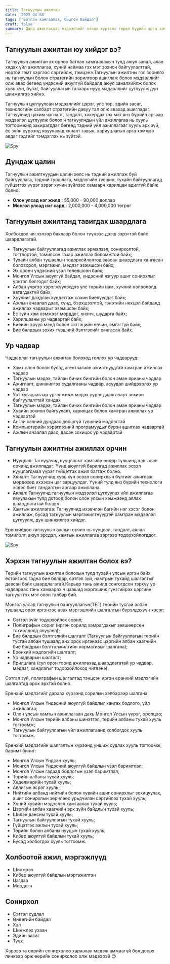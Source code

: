 ```yaml
---
title: Тагнуулын ажилтан
date: '2023-04-08'
tags: ['Батлан хамгаалах, Онцгой байдал']
draft: false
summary: Далд ажиглахаас мэдээллийг хянах хүртэлх төрөл бүрийн арга замаар иргэд, улсын аюулгүй байдлыг хамгаална.
---
```


## Тагнуулын ажилтан юу хийдэг вэ?

Тагнуулын ажилтан эх орноо батлан хамгаалахын тулд аюул занал, алан хядах үйл ажиллагаа, хүний наймаа гэх мэт зохион байгуулалттай, ноцтой гэмт хэргээс сэргийлж, тэмцэнэ.Тагнуулын ажилтны гол зорилго нь тагнуулын болон стратегийн зорилгоор ашиглаж болох мэдээллийг олж авах бөгөөд үндэсний аюулгүй байдалд аюул заналхийлж болох хувь хүн, бүлэг, байгууллагын талаарх нууц мэдээллийг цуглуулж дүн шинжилгээ хийнэ.

Тагнуулын цуглуулсан мэдээллийг цэрэг, улс төр, эдийн засаг, технологийн салбарт стратегийн давуу тал олж авахад ашигладаг.
Тагнуулчид цахим чагналт, тандалт, хакердах гэх мэт янз бүрийн аргаар мэдээлэл цуглуулж болох ч тагнуулчдын үйл ажиллагаа нь хууль тогтоомжид захирагддаг бөгөөд тэдний үйл ажиллагааг хууль эрх зүй, ёс зүйн хүрээнд явуулахад хяналт тавьж, хариуцлагын арга хэмжээ авдаг гэдгийг тэмдэглэх нь зүйтэй.

![Spy](https://img.freepik.com/premium-vector/set-special-agents-male-female-characters-spying-spraying-poison-door-handle-using-technics-equipment-secret-surveillance-fbi-service-spy-job-linear-people-vector-illustration_87771-14161.jpg?w=2000)

## Дундаж цалин

Тагнуулын ажилтнуудын цалин хөлс нь тэдний ажиллаж буй байгууллага, тэдний туршлага, мэдлэгийн түвшин, тухайн байгууллагад гүйцэтгэх үүрэг зэрэг хүчин зүйлээс хамаарч харилцан адилгүй байж болно.

- **Олон улсад нэг жилд** : 55,000 - 90,000 доллар
- **Монгол улсад нэг сард** : 2,000,000 - 4,000,000 төгрөг

## Тагнуулын ажилтанд тавигдах шаардлага

Холбогдох чиглэлээр баклавр болон түүнээс дээш зэрэгтэй байх шаардлагатай.

- Тагнуулын байгууллагад ажиллах эрмэлзэл, сонирхолтой, тогтвортой, томилсон газар ажиллах боломжтой байх;
- Тухайн албан тушаалын тодорхойлолтод заасан шаардлага хангасан боловсрол, мэргэжил, мэдлэг эзэмшсэн байх;
- Эх оронч үндэсний үзэл төлөвшсөн байх;
- Монгол Улсын аюулгүй байдал, үндэсний язгуур ашиг сонирхлыг урьтал болгодог байх;
- Албан үүргээ хэрэгжүүлэхдээ улс төрийн нам, хүчний нөлөөлөлд автагдахгүй байх;
- Хуулийг дээдлэн хүндэтгэж сахин биелүүлдэг байх;
- Ажлын ачаалал даах, хүнд, бэрхшээлтэй, гэнэтийн нөхцөл байдалд ажиллах чадварыг эзэмшсэн байх;
- Ёс зүйн хэм хэмжээг мөрддөг, үнэнч, шударга байх;
- Харилцааны ур чадвартай байх;
- Биеийн эрүүл мэнд болон сэтгэцийн өвчин, эмгэггүй байх;
- Бие бялдрын зохих түвшний бэлтгэлийг хангасан байх.

## Ур чадвар

Чадварлаг тагнуулын ажилтан болоход голлох ур чадварууд:

- Хамт олон болон бусад агентлагийн ажилтнуудтай хамтран ажиллах чадвар
- Тагнуулын мэдээ, тайлан бичих бичгийн болон аман ярианы чадвар
- Ажиглалт, шинжилгээ судалгааны чадвар, асуудал шийдвэрлэх ур чадвар
- Урт хугацаагаар үргэлжилж мэдэх үүрэг даалгаварт зохион байгуулалттай хандах
- Тагнуулын мэдээ, тайлан бичих бичгийн болон аман ярианы чадвар
- Хувийн зохион байгуулалт, харилцах болон хамтран ажиллах ур чадвартай
- Англи хэлний дундаас доошгүй түвшний мэдлэгтэй
- Компьютерийн хэрэглээний програмуудыг бүрэн ашиглах чадвартай
- Ажлын ачаалал даах, дасан зохицох ур чадвартай

## Тагнуулын ажилтны ажиллах орчин

- Нууцлал: Тагнуулчид нууцлалыг хамгийн өндөр түвшинд хангасан орчинд ажилладаг. Үүнд аюулгүй барилгад ажиллах эсвэл нууцлагдмал үүрэг гүйцэтгэх ажил багтаж болно.
- Хяналт: Тагнуулчид хувь хүн эсвэл сонирхлын бүлгийг ажиглаж, мөрдөхөд ихээхэн цаг зарцуулдаг. Үүний тулд янз бүрийн технологи эсвэл биет тандалтын аргаар ажиллана.
- Аялал: Тагнуулчд тагнуулын мэдээлэл цуглуулах үйл ажиллагаа явуулахын тулд дотоод болон олон улсын хэмжээнд аялах шаардлагатай болдог.
- Хамтын ажиллагаа: Тагнуулчид ихэвчлэн багийн нэг хэсэг болон ажиллаж, бусад тагнуулын мэргэжилтнүүдтэй хамтран мэдээлэл цуглуулж, дүн шинжилгээ хийдэг.

Ерөнхийдөө тагнуулын ажлын орчин нь нууцлал, тандалт, аялал томилолт, аюул эрсдэл, хамтын ажиллагаа зэргээр тодорхойлогддог.

![Spy](https://can2-prod.s3.amazonaws.com/petitions/photos/000/206/918/original/pisa-covid-surveillance-adobe-stock.jpeg)

## Хэрхэн тагнуулын ажилтан болох вэ?

Төрийн тагнуулын ажилтан болохын тулд тухайн улсын иргэн байх ёстойгоос гадна бие бялдар, сэтгэл зүй, намтрын тухайд шалгалтыг давсан байх шаардлагатай.Карьер тань ажилд сонгогдсон тэрхүү ур чадвараас тань хамаарах ч цаашид мэргэшиж гүнзгийрэх цэргийн тагнуул гэх мэт олон талбар бий.

Монгол улсад тагнуулын байгууллагын(ТЕГ) төрийн тусгай албан тушаалд орох иргэнээс авах мэргэшлийн шалгалтын бүрэлдэхүүн хэсэг:

- Сэтгэл зүйг тодорхойлох сорил;
- Полиграфын сорил (иргэн сорилд хамрагдахыг зөвшөөрсөн тохиолдолд явуулна);
- Бие бялдрын бэлтгэлийн шалгалт (Тагнуулын байгууллагын төрийн тусгай албан тушаалд анх орох иргэнээс цэргийн албан хаагчийн бие бялдрын бэлтгэлжилтийн нормативыг шалгана);
- Ерөнхий мэдлэгийн шалгалт;
- Ур чадварын шалгалт;
- Ярилцлага (сул орон тоонд ажиллахад шаардлагатай ур чадвар, мэдлэг, хандлагыг тодорхойлоход чиглэнэ).

Сэтгэл зүй, полиграфын шалгалтад тэнцсэн иргэн ерөнхий мэдлэгийн шалгалтад орох эрхтэй болно.

Ерөнхий мэдлэгийг дараах хүрээнд сорилын хэлбэрээр шалгана:

- Монгол Улсын Үндэсний аюулгүй байдлыг хангах бодлого, үйл ажиллагаа;
- Олон улсын хамтын ажиллагаан дахь Монгол Улсын үүрэг, оролцоо;
- Монгол Улсын төрийн албаны шинэтгэл, төрийн албаны тухай хууль тогтоомж;
- Тагнуулын байгууллагын үйл ажиллагаанд холбогдох хууль тогтоомж.

Ерөнхий мэдлэгийн шалгалтын хүрээнд уншиж судлах хууль тогтоомж, баримт бичиг:

- Монгол Улсын Үндсэн хууль;
- Монгол Улсын Үндэсний аюулгүй байдлын үзэл баримтлал;
- Монгол Улсын гадаад бодлогын үзэл баримтлал;
- Төрийн албаны тухай хууль;
- Хөдөлмөрийн тухай хууль;
- Авлигын эсрэг хууль;
- Нийтийн албанд нийтийн болон хувийн ашиг сонирхлыг зохицуулах, ашиг сонирхлын зөрчлөөс урьдчилан сэргийлэх тухай хууль;
- Хүний хувийн мэдээлэл хамгаалах тухай хууль;
- Цэргийн албан хаагчийн эрх зүйн байдлын тухай хууль;
- Шилэн дансны тухай хууль;
- Тагнуулын байгууллагын тухай хууль;
- Гүйцэтгэх ажлын тухай хууль;
- Төрийн болон албаны нууцын тухай хууль;
- Кибер аюулгүй байдлын тухай хууль;
- Бусад холбогдох хууль тогтоомж.

## Холбоотой ажил, мэргэжлүүд

- Шинжээч
- Кибер аюулгүй байдлын мэргэжилтэн
- Цагдаа
- Мөрдөгч

## Сонирхол

- Сэтгэл судлал
- Өнөөгийн байдал
- Хэл
- Шинжлэх ухаан
- Эдийн засаг
- Түүх

Хэрвээ та өөрийн сонирхолоо хараахан мэдэж амжаагүй бол доорх линкээр орж өөрийн сонирхолоо олж мэдээрэй 😊
